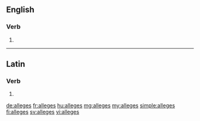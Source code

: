 ==English==

===Verb===
{{head|en|verb form}}

# {{en-third-person singular of|allege}}

----

==Latin==

===Verb===
{{la-verb-form|allēgēs}}

# {{inflection of|allēgō||2|s|pres|actv|subj|lang=la}}

[[de:alleges]]
[[fr:alleges]]
[[hu:alleges]]
[[mg:alleges]]
[[my:alleges]]
[[simple:alleges]]
[[fi:alleges]]
[[sv:alleges]]
[[vi:alleges]]